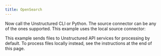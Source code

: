 ```yaml
---
title: OpenSearch
---
```



<NewDocument />


<SharedOpenSearch />

Now call the Unstructured CLI or Python. The source connector can be any of the ones supported. This example uses the local source connector:

This example sends files to Unstructured API services for processing by default. To process files locally instead, see the instructions at the end of this page.


<CodeGroup>
  <OpenSearchAPISh />
  <OpenSearchAPIPyV2 />
  <OpenSearchAPIPyV1 />
</CodeGroup>


<SharedPartitionByAPIOSS/>

